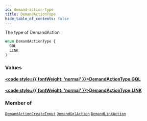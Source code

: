 ```yaml
---
id: demand-action-type
title: DemandActionType
hide_table_of_contents: false
---
```








The type of DemandAction

```graphql
enum DemandActionType {
  GQL
  LINK
}
```


### Values

#### [<code style={{ fontWeight: 'normal' }}>DemandActionType.<b>GQL</b></code>](#) 
> 
> 

#### [<code style={{ fontWeight: 'normal' }}>DemandActionType.<b>LINK</b></code>](#) 
> 
> 



### Member of

[`DemandActionCreateInput`](/demand/api/graphql-admin/reference/inputs/demand-action-create-input)  <Badge class="secondary" text="input"/><Bullet />[`DemandGqlAction`](/demand/api/graphql-admin/reference/objects/demand-gql-action)  <Badge class="secondary" text="object"/><Bullet />[`DemandLinkAction`](/demand/api/graphql-admin/reference/objects/demand-link-action)  <Badge class="secondary" text="object"/>



